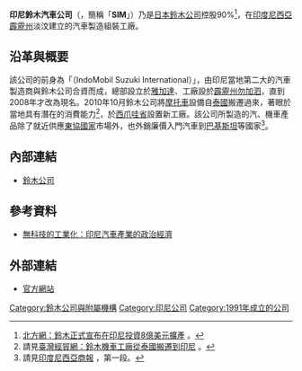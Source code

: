 {{Infobox company
| name           = 印尼鈴木汽車公司<br>PT. Suzuki Indomobil Motor
| logo           = 
| type           = 私人公司
| traded_as      = 
| company_slogan = 生活的方式（Way of Life）
| foundation     = 1991年
| predecessor    = 
| location       = {{IDN}}[[霹靂州|霹靂州]][[勿加泗|勿加泗]]縣<br>{{IDN}}[[西爪哇省|西爪哇省]]淡汶
| key_people     = 
| industry       = [[汽車|汽車]]製造業
| products       = 汽車
| revenue        = 
| net_income     = 
| num_employees  =  
| parent         = [[鈴木公司|鈴木公司]]
| homepage       = {{URL|http://www.suzuki.co.id/}}
}}
'''印尼鈴木汽車公司'''（{{lang-en|PT. Suzuki Indomobil Motor}}，簡稱「'''SIM'''」）乃是[[日本|日本]][[鈴木公司|鈴木公司]]控股90%<ref>[http://auto.big5.enorth.com.cn/system/2011/07/06/006878817.shtml 北方網：鈴木正式宣布在印尼投資8億美元擴產] {{Wayback|url=http://auto.big5.enorth.com.cn/system/2011/07/06/006878817.shtml |date=20141229061735 }}。</ref>，在[[印度尼西亞|印度尼西亞]][[霹靂州|霹靂州]]淡汶建立的汽車製造組裝工廠。

== 沿革與概要 ==
該公司的前身為「{{link-en|印多汽車鈴木國際公司|IndoMobil Suzuki International}}（IndoMobil Suzuki International）」，由印尼當地第二大的汽車製造商{{link-en|印多汽車|IndoMobil Group}}與鈴木公司合資而成，總部設立於[[雅加達|雅加達]]、工廠設於[[霹靂州|霹靂州]][[勿加泗|勿加泗]]，直到2008年才改為現名。2010年10月鈴木公司將[[摩托車|摩托車]]設備自[[泰國|泰國]]搬遷過來，著眼於當地具有潛在的消費能力<ref>請見[http://www.taiwantrade.com.tw/CH/bizsearchdetail/2350129/C?keyword0=indomobil 臺灣經貿網：鈴木機車工廠從泰國搬遷到印尼] {{Wayback|url=http://www.taiwantrade.com.tw/CH/bizsearchdetail/2350129/C?keyword0=indomobil |date=20150924112852 }}。</ref>，於[[西爪哇省|西爪哇省]]設置新工廠。該公司所製造的汽、機車產品除了就近供應[[东南亚国家联盟|東協國家]]市場外，也外銷廉價入門汽車到[[巴基斯坦|巴基斯坦]]等國家<ref>請見[http://www.shangbaoindonesia.com/indonesia-finance/%E4%BA%8C%E6%9C%88%E4%BB%BD%E5%90%91%E8%8F%B2%E5%87%BA%E5%8F%A3agya%E5%92%8Cayla%E5%9E%8B%E8%BD%A6%E5%BB%89%E4%BB%B7%E7%8E%AF%E4%BF%9D%E8%BD%A6%E6%8B%93%E5%B1%95%E5%87%BA%E5%8F%A3%E5%B8%82%E5%9C%BA.html 印度尼西亞商報] {{Wayback|url=http://www.shangbaoindonesia.com/indonesia-finance/%E4%BA%8C%E6%9C%88%E4%BB%BD%E5%90%91%E8%8F%B2%E5%87%BA%E5%8F%A3agya%E5%92%8Cayla%E5%9E%8B%E8%BD%A6%E5%BB%89%E4%BB%B7%E7%8E%AF%E4%BF%9D%E8%BD%A6%E6%8B%93%E5%B1%95%E5%87%BA%E5%8F%A3%E5%B8%82%E5%9C%BA.html |date=20141229120818 }}，第一段。</ref>。

== 內部連結 ==
* [[鈴木公司|鈴木公司]]

== 參考資料 ==
* [http://fgumail.fgu.edu.tw/~cseas2013/2-2-4.doc 無科技的工業化：印尼汽車產業的政治經濟] {{Wayback|url=http://fgumail.fgu.edu.tw/~cseas2013/2-2-4.doc |date=20181005202418 }}
{{reflist}}

== 外部連結 ==
* {{id}}[http://www.suzuki.co.id/ 官方網站] {{Wayback|url=http://www.suzuki.co.id/ |date=20210220044547 }}

[[Category:鈴木公司與附屬機構|Category:鈴木公司與附屬機構]]
[[Category:印尼公司|Category:印尼公司]]
[[Category:1991年成立的公司|Category:1991年成立的公司]]